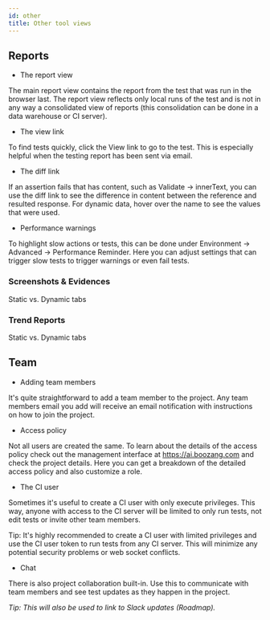 ```yaml
---
id: other
title: Other tool views
---
```


## Reports

<!-- ![report](../images/report.png) -->

- The report view

The main report view contains the report from the test that was run in the browser last. The report view reflects only local runs of the test and is not in any way a consolidated view of reports (this consolidation can be done in a data warehouse or CI server). 

- The view link

To find tests quickly, click the View link to go to the test. This is especially helpful when the testing report has been sent via email. 

- The diff link

If an assertion fails that has content, such as Validate -> innerText, you can use the diff link to see the difference in content between the reference and resulted response. For dynamic data, hover over the name to see the values that were used. 

- Performance warnings

To highlight slow actions or tests, this can be done under Environment -> Advanced -> Performance Reminder. Here you can adjust settings that can trigger slow tests to trigger warnings or even fail tests. 

<!-- ![team](../images/team.png) -->


### Screenshots & Evidences

<YouTubeEmbed embedId="eAZjlsj7908">Static vs. Dynamic tabs</YouTubeEmbed>

### Trend Reports

<YouTubeEmbed embedId="P77WuCKTXiA">Static vs. Dynamic tabs</YouTubeEmbed>


## Team

- Adding team members

It's quite straightforward to add a team member to the project. Any team members email you add will receive an email notification with instructions on how to join the project.

- Access policy

Not all users are created the same. To learn about the details of the access policy check out the management interface at https://ai.boozang.com and check the project details. Here you can get a breakdown of the detailed access policy and also customize a role.

- The CI user

Sometimes it's useful to create a CI user with only execute privileges. This way, anyone with access to the CI server will be limited to only run tests, not edit tests or invite other team members.

Tip: It's highly recommended to create a CI user with limited privileges and use the CI user token to run tests from any CI server. This will minimize any potential security problems or web socket conflicts. 

- Chat

There is also project collaboration built-in. Use this to communicate with team members and see test updates as they happen in the project.

*Tip: This will also be used to link to Slack updates (Roadmap).* 